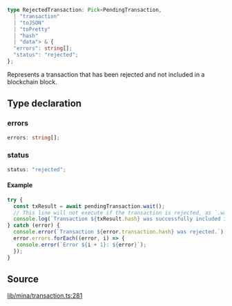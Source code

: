 ```ts
type RejectedTransaction: Pick<PendingTransaction, 
  | "transaction"
  | "toJSON"
  | "toPretty"
  | "hash"
  | "data"> & {
  "errors": string[];
  "status": "rejected";
};
```

Represents a transaction that has been rejected and not included in a blockchain block.

## Type declaration

### errors

```ts
errors: string[];
```

### status

```ts
status: "rejected";
```

#### Example

```ts
try {
  const txResult = await pendingTransaction.wait();
  // This line will not execute if the transaction is rejected, as `.wait()` will throw an error instead.
  console.log(`Transaction ${txResult.hash} was successfully included in a block.`);
} catch (error) {
  console.error(`Transaction ${error.transaction.hash} was rejected.`);
  error.errors.forEach((error, i) => {
   console.error(`Error ${i + 1}: ${error}`);
  });
}
```

## Source

[lib/mina/transaction.ts:281](https://github.com/o1-labs/o1js/blob/081e48fe103a96db7083cdaea72a409cca3182c3/src/lib/mina/transaction.ts#L281)
